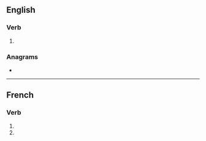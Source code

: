 {{also|retracés}}
==English==

===Verb===
{{head|en|verb form}}

# {{en-third-person singular of|retrace}}

===Anagrams===
* {{anagrams|en|caterers|reacters|recaster|recrates|terraces}}

----

==French==

===Verb===
{{fr-verb-form}}

# {{inflection of|retracer||2|s|pres|indc|lang=fr}}
# {{inflection of|retracer||2|s|pres|subj|lang=fr}}